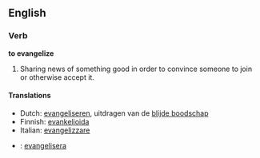 ==English==
===Verb===
'''to evangelize'''

#Sharing news of something good in order to convince someone to join or otherwise accept it.

====Translations====
*Dutch: [[evangeliseren]], uitdragen van de [[blijde boodschap]]
*Finnish: [[evankelioida]]
*Italian: [[evangelizzare]]
*{{sv}}: [[evangelisera]]